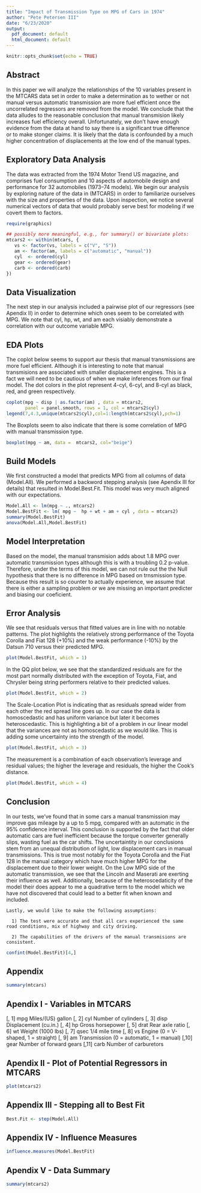 ```yaml
---
title: "Impact of Transmission Type on MPG of Cars in 1974"
author: "Pete Petersen III"
date: "6/23/2020"
output:
  pdf_document: default
  html_document: default
---
```


```r
knitr::opts_chunk$set(echo = TRUE)
```

## Abstract  

In this paper we will analyze the relationships of the 10 variables present in the MTCARS data set in order to make a determination as to wether or not manual versus automatic transmission are more fuel efficient once the uncorrelated regressors are removed from the model.  We conclude that the data alludes to the reasonable conclusion that manual transmision likely increases fuel efficiency overall.  Unfortunately,  we don’t have enough evidence from the data at hand to say there is a significant true difference or to make stonger claims.  It is likely that the data is confounded by a much higher concentration of displacements at the low end of the manual types.

## Exploratory Data Analysis

The data was extracted from the 1974 Motor Trend US magazine, and comprises fuel consumption and 10 aspects of automobile design and performance for 32 automobiles (1973–74 models). We begin our analysis by exploring nature of the data in (MTCARS) in order to familiarize ourselves with the size and properties of the data.  Upon inspection, we notice several numerical vectors of data that would probably serve best for modeling if we covert them to factors.


```r
require(graphics)

## possibly more meaningful, e.g., for summary() or bivariate plots:
mtcars2 <- within(mtcars, {
   vs <- factor(vs, labels = c("V", "S"))
   am <- factor(am, labels = c("automatic", "manual"))
   cyl  <- ordered(cyl)
   gear <- ordered(gear)
   carb <- ordered(carb)
})

```

## Data Visualization

The next step in our analysis included a pairwise plot of our regressors (see Apendix II) in order to determine which ones seem to be correlated with MPG.  We note that cyl, hp, wt, and am each visiably demonstrate a correlation with our outcome variable MPG.

## EDA Plots

The coplot below seems to support aur thesis that manual transmissions are more fuel efficient.  Although it is interesting to note that manual transmisions are associated with smaller displacement engines.  This is a fact we will need to be cautious of when we make inferences from our final model.  The dot colors in the plot represent 4-cyl, 6-cyl, and 8-cyl as black, red, and green respectively.

```r
coplot(mpg ~ disp | as.factor(am) , data = mtcars2,
       panel = panel.smooth, rows = 1, col = mtcars2$cyl)
legend(7,4.3,unique(mtcars2$cyl),col=1:length(mtcars2$cyl),pch=1)
```

The Boxplots seem to also indicate that there is some correlation of MPG with manual transmission type.

```r
boxplot(mpg ~ am, data =  mtcars2, col="beige")
```

## Build Models

We first constructed a model that predicts MPG from all columns of data (Model.All).  We performed a backword stepping analysis (see Apendix III for details) that resulted in Model.Best.Fit.  This model was very much aligned with our expectations. 

```r
Model.All <- lm(mpg ~ ., mtcars2)
Model.BestFit <- lm( mpg ~  hp + wt + am + cyl , data = mtcars2)
summary(Model.BestFit)
anova(Model.All,Model.BestFit)

```
## Model Interpretation

Based on the model, the manual transmision adds about 1.8 MPG over automatic transmission types although this is with a troubling 0.2 p-value.  Therefore, under the terms of this model, we can not rule out the the Null hypothesis that there is no difference in MPG based on trnsmission type.  Because this result is so counter to actually experience, we assume that there is either a sampling problem or we are missing an important predicter and biasing our coeficient.

## Error Analysis
We see that residuals versus that fitted values are in line with no notable patterns.  The plot highlights the relatively strong performance of the Toyota Corolla and Fiat 128 (+10%) and the weak performance (-10%) by the Datsun 710 versus their predicted MPG.

```r
plot(Model.BestFit, which = 1)
```


In the QQ plot below,  we see that the standardized residuals are for the most part normally distributed with the exception of Toyota, Fiat, and Chrysler being string performers relative to their predicted values.


```r
plot(Model.BestFit, which = 2)
```


The Scale-Location Plot is indicating that as residuals spread wider from each other the red spread line goes up. In our case the data is homoscedastic and has uniform variance but later it becomes heteroscedastic.  This is highlighting a bit of a problem in our linear model that the variances are not as homoscedastic as we would like.  This is adding some uncertainty into the strength of the model.


```r
plot(Model.BestFit, which = 3)
```

The measurement is a combination of each observation's leverage and residual values; the higher the leverage and residuals, the higher the Cook's distance.

```r
plot(Model.BestFit, which = 4)
```

## Conclusion

In our tests, we've found that in some cars a manual transmission may improve gas mileage by a up to 5 mpg, compared with an automatic in the 95% confidence interval.  This conclusion is supported by the fact that older automatic cars are fuel inefficient because the torque converter generally slips, wasting fuel as the car shifts. The uncertaintity in our conclusions stem from an unequal distribution of light, low displacement cars in manual transmissions.  This is true most notably for the Toyota Corolla and the Fiat 128 in the manual category which have much higher MPG for the displacement due to their lower weight.  On the Low MPG side of the automatic transmission, we see that the Lincoln and Maserati are exerting their influence as well.  Additionally, because of the heteroscedaticity of the model their does appear to me a quadrative term to the model which we have not discovered that could lead to a better fit when known and included.

    Lastly, we would like to make the following assumptions:
    
      1) The test were accurate and that all cars experienced the same road conditions, mix of highway and city driving.
    
      2) The capabilities of the drivers of the manual transmisions are consistent.

```r
confint(Model.BestFit)[4,]
```




## Appendix

```r
summary(mtcars)
```


## Apendix I - Variables in MTCARS


[, 1]	mpg	Miles/(US) gallon
[, 2]	cyl	Number of cylinders
[, 3]	disp	Displacement (cu.in.)
[, 4]	hp	Gross horsepower
[, 5]	drat	Rear axle ratio
[, 6]	wt	Weight (1000 lbs)
[, 7]	qsec	1/4 mile time
[, 8]	vs	Engine (0 = V-shaped, 1 = straight)
[, 9]	am	Transmission (0 = automatic, 1 = manual)
[,10]	gear	Number of forward gears
[,11]	carb	Number of carburetors


## Apendix II - Plot of Potential Regressors in MTCARS

```r
plot(mtcars2)
```

## Appendix III - Stepping all to Best Fit

```r
Best.Fit <- step(Model.All)
```

## Appendix IV - Influence Measures


```r

influence.measures(Model.BestFit)
```
## Apendix V - Data Summary

```r
summary(mtcars2)
```

